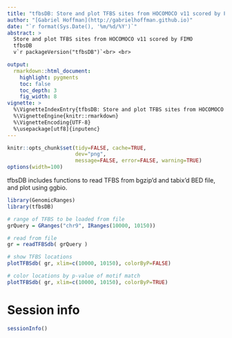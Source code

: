 ```yaml
---
title: "tfbsDB: Store and plot TFBS sites from HOCOMOCO v11 scored by FIMO"
author: "[Gabriel Hoffman](http://gabrielhoffman.github.io)"
date: "`r format(Sys.Date(), '%m/%d/%Y')`"
abstract: > 
  Store and plot TFBS sites from HOCOMOCO v11 scored by FIMO
  tfbsDB 
  v`r packageVersion("tfbsDB")`<br> <br> 

output:
  rmarkdown::html_document:
    highlight: pygments
    toc: false
    toc_depth: 3
    fig_width: 8
vignette: >
  %\VignetteIndexEntry{tfbsDB: Store and plot TFBS sites from HOCOMOCO v11 scored by FIMO}
  %\VignetteEngine{knitr::rmarkdown}
  %\VignetteEncoding{UTF-8}
  %\usepackage[utf8]{inputenc}
---
```


<!---
cd /Users/gabrielhoffman/workspace/repos/
R
library('knitr')
rmarkdown::render('tfbsDB/vignettes/tfbsDB.Rmd')

# documentation
LOCATION=/Users/gabrielhoffman/workspace/repos/tfbsDB
rm -f ${LOCATION}/man/*.Rd
Rscript -e "library(roxygen2); roxygenise('${LOCATION}')"; 

library(roxygen2); 
roxygenise('/Users/gabrielhoffman/workspace/repos/tfbsDB')

R CMD build tfbsDB

R CMD INSTALL tfbsDB

R CMD check tfbsDB

R CMD BiocCheck tfbsDB

--->

```r
knitr::opts_chunk$set(tidy=FALSE, cache=TRUE,
                      dev="png",
                      message=FALSE, error=FALSE, warning=TRUE)
options(width=100)
```	

tfbsDB includes functions to read TFBS from bgzip'd and tabix'd BED file, and plot using ggbio.
```r
library(GenomicRanges)
library(tfbsDB)

# range of TFBS to be loaded from file
grQuery = GRanges("chr9", IRanges(10000, 10150))

# read from file
gr = readTFBSdb( grQuery )

# show TFBS locations
plotTFBSdb( gr, xlim=c(10000, 10150), colorByP=FALSE)

# color locations by p-value of motif match
plotTFBSdb( gr, xlim=c(10000, 10150), colorByP=TRUE)
```




# Session info
```r
sessionInfo()
```


